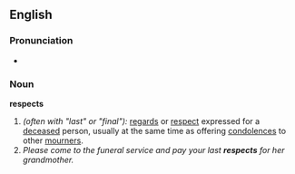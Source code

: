 ==English==
===Pronunciation===
*{{audio|en-us-respects.ogg|Audio (US)}}

===Noun===
'''respects'''
# ''(often with "last" or "final"):'' [[regards]] or [[respect]] expressed for a [[deceased]] person, usually at the same time as offering [[condolences]] to other [[mourners]].
#''Please come to the funeral service and pay your last '''respects''' for her grandmother.''